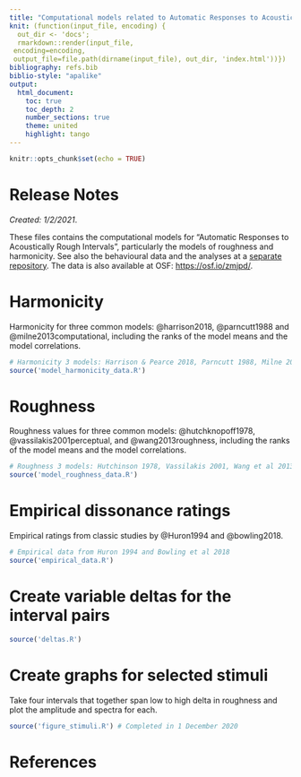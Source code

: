 ```yaml
---
title: "Computational models related to Automatic Responses to Acoustically Rough Intervals"
knit: (function(input_file, encoding) {
  out_dir <- 'docs';
  rmarkdown::render(input_file,
 encoding=encoding,
 output_file=file.path(dirname(input_file), out_dir, 'index.html'))})
bibliography: refs.bib
biblio-style: "apalike"
output:
  html_document:
    toc: true
    toc_depth: 2
    number_sections: true
    theme: united
    highlight: tango
---
```


```r
knitr::opts_chunk$set(echo = TRUE)
```
# Release Notes

_Created: 1/2/2021_.

These files contains the computational models for "Automatic Responses to Acoustically Rough Intervals", particularly the models of roughness and harmonicity. See also the behavioural data and the analyses at a [separate repository](https://tuomaseerola.github.io/primingroughnessdata/). The data is also available at OSF: [https://osf.io/zmjpd/](https://osf.io/zmjpd/).

# Harmonicity

Harmonicity for three common models: @harrison2018, @parncutt1988 and @milne2013computational, including the ranks of the model means and the model correlations.

```r
# Harmonicity 3 models: Harrison & Pearce 2018, Parncutt 1988, Milne 2013 
source('model_harmonicity_data.R')
```

# Roughness

Roughness values for three common models: @hutchknopoff1978, @vassilakis2001perceptual, and @wang2013roughness, including the ranks of the model means and the model correlations.

```r
# Roughness 3 models: Hutchinson 1978, Vassilakis 2001, Wang et al 2013
source('model_roughness_data.R')
```

# Empirical dissonance ratings

Empirical ratings from classic studies by @Huron1994 and @bowling2018.

```r
# Empirical data from Huron 1994 and Bowling et al 2018
source('empirical_data.R')
```

# Create variable deltas for the interval pairs

```r
source('deltas.R')
```

# Create graphs for selected stimuli

Take four intervals that together span low to high delta in roughness and plot the amplitude and spectra for each.

```r
source('figure_stimuli.R') # Completed in 1 December 2020
```

# References

<div id="refs"></div>

